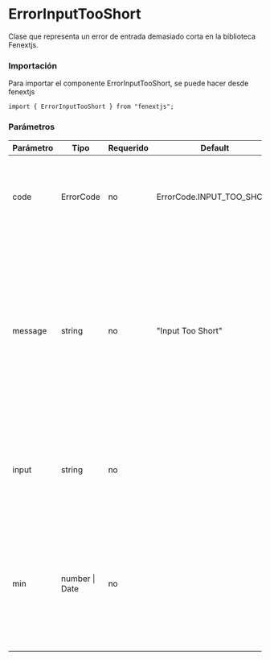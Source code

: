 # ErrorInputTooShort

Clase que representa un error de entrada demasiado corta en la biblioteca Fenextjs.

### Importación

Para importar el componente ErrorInputTooShort, se puede hacer desde fenextjs

```tsx copy
import { ErrorInputTooShort } from "fenextjs";
```

### Parámetros

| Parámetro | Tipo | Requerido | Default | Descripcion |
| --------- | ---- | --------- | ------- | ----------- |
| code | ErrorCode | no | ErrorCode.INPUT_TOO_SHORT | Código de error específico que indica que la entrada es demasiado corta. |
| message | string | no | "Input Too Short" | Mensaje de error que describe la naturaleza del error cuando la entrada es más corta que la longitud mínima permitida. Si se proporciona un valor mínimo, el mensaje lo incluirá. |
| input | string | no |  | Texto opcional que proporciona información sobre la entrada que causó el error. |
| min | number \| Date | no |  | Valor opcional que especifica la longitud mínima permitida para la entrada. El mensaje incluirá este valor si se proporciona. |
